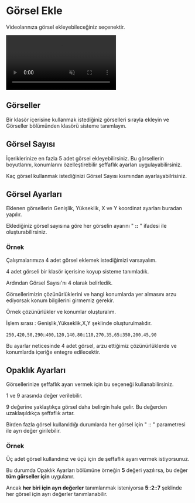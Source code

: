 # Görsel Ekle

Videolarınıza görsel ekleyebileceğiniz seçenektir.

<video autoPlay muted loop controls>
  <source src="/gorselekle.mp4" type="video/mp4" />
  Your browser does not support the video tag.
</video>



## Görseller

Bir klasör içerisine kullanmak istediğiniz görselleri sırayla ekleyin ve Görseller bölümünden klasörü sisteme tanımlayın.

## Görsel Sayısı

İçeriklerinize en fazla 5 adet görsel ekleyebilirsiniz. Bu görsellerin boyutlarını, konumlarını özelleştirebilir şeffaflık ayarları uygulayabilirsiniz.

Kaç görsel kullanmak istediğinizi Görsel Sayısı kısmından ayarlayabilrisiniz.






## Görsel Ayarları

Eklenen görsellerin Genişlik, Yükseklik, X ve Y koordinat ayarları buradan yapılır.

Eklediğiniz görsel sayısına göre her görselin ayarını " **::** " ifadesi ile oluşturabilirsiniz.

### Örnek

Çalışmalarımıza 4 adet görsel eklemek istediğimizi varsayalım.

4 adet görseli bir klasör içerisine koyup sisteme tanımladık.

Ardından Görsel Sayısı'nı 4 olarak belirledik.

Görsellerimizin çözünürlüklerini ve hangi konumlarda yer almasını arzu ediyorsak konum bilgilerini girmemiz gerekir.

Örnek çözünürlükler ve konumlar oluşturalım.

 
<Callout type="info" emoji="ℹ️">
  İşlem sırası : Genişlik,Yükseklik,X,Y şeklinde oluşturulmalıdır. 
</Callout>

`250,420,50,290`::`400,120,140,80`::`110,270,35,65`::`350,200,45,90`


Bu ayarlar neticesinde 4 adet görsel, arzu ettiğimiz çözünürlüklerde ve konumlarda içeriğe entegre edilecektir.


## Opaklık Ayarları

Görsellerinize şeffaflık ayarı vermek için bu seçeneği kullanabilirsiniz.

1 ve 9 arasında değer verilebilir.

9 değerine yaklaştıkça görsel daha belirgin hale gelir. Bu değerden uzaklaşıldıkça şeffaflık artar.

Birden fazla görsel kullanıldığı durumlarda her görsel için " :: " parametresi ile ayrı değer girilebilir.

### Örnek

Üç adet görsel kullandınız ve üçü için de şeffaflık ayarı vermek istiyorsunuz.

Bu durumda Opaklık Ayarları bölümüne örneğin **5** değeri yazılırsa, bu değer **tüm görseller için** uygulanır.

Ancak **her biri için ayrı değerler** tanımlanmak isteniyorsa **5**::**2**::**7** şeklinde her görsel için ayrı değerler tanımlanabilir.


